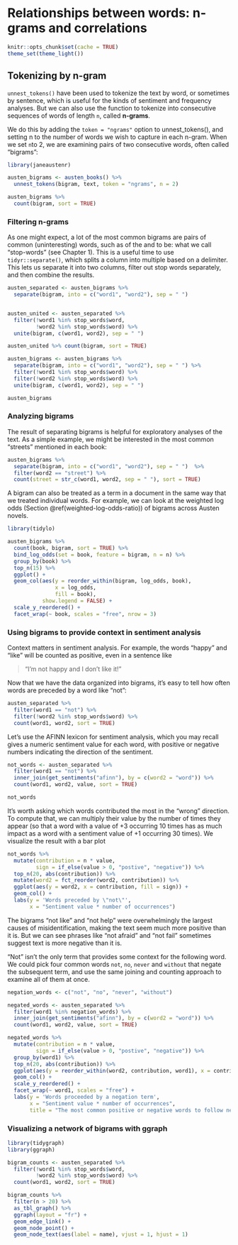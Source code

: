 
# Relationships between words: n-grams and correlations


```r
knitr::opts_chunk$set(cache = TRUE)
theme_set(theme_light())
```




## Tokenizing by n-gram     


`unnest_tokens()` have been used to tokenize the text by word, or sometimes by sentence, which is useful for the kinds of sentiment and frequency analyses. But we can also use the function to tokenize into consecutive sequences of words of length `n`, called **n-grams**.  

We do this by adding the `token = "ngrams"` option to unnest_tokens(), and setting n to the number of words we wish to capture in each n-gram. When we set `n`to 2, we are examining pairs of two consecutive words, often called “bigrams”:

```r
library(janeaustenr)

austen_bigrams <- austen_books() %>%
  unnest_tokens(bigram, text, token = "ngrams", n = 2)

austen_bigrams %>%
  count(bigram, sort = TRUE)
```

### Filtering n-grams  


As one might expect, a lot of the most common bigrams are pairs of common (uninteresting) words, such as of the and to be: what we call “stop-words” (see Chapter 1). This is a useful time to use `tidyr::separate()`, which splits a column into multiple based on a delimiter. This lets us separate it into two columns, filter out stop words separately, and then combine the results.  
```r
austen_separated <- austen_bigrams %>%  
  separate(bigram, into = c("word1", "word2"), sep = " ")


austen_united <- austen_separated %>%
  filter(!word1 %in% stop_words$word,
         !word2 %in% stop_words$word) %>%
  unite(bigram, c(word1, word2), sep = " ")

austen_united %>% count(bigram, sort = TRUE)
```


```r
austen_bigrams <- austen_bigrams %>% 
  separate(bigram, into = c("word1", "word2"), sep = " ") %>%
  filter(!word1 %in% stop_words$word) %>%
  filter(!word2 %in% stop_words$word) %>% 
  unite(bigram, c(word1, word2), sep = " ")

austen_bigrams
```

### Analyzing bigrams  

The result of separating bigrams is helpful for exploratory analyses of the text. As a simple example, we might be interested in the most common “streets” mentioned in each book:  

```r
austen_bigrams %>% 
  separate(bigram, into = c("word1", "word2"), sep = " ")  %>% 
  filter(word2 == "street") %>% 
  count(street = str_c(word1, word2, sep = " "), sort = TRUE)
```


A bigram can also be treated as a term in a document in the same way that we treated individual words. For example, we can look at the weighted log odds (Section \@ref(weighted-log-odds-ratio)) of bigrams across Austen novels.  

```r
library(tidylo)

austen_bigrams %>% 
  count(book, bigram, sort = TRUE) %>% 
  bind_log_odds(set = book, feature = bigram, n = n) %>% 
  group_by(book) %>% 
  top_n(15) %>% 
  ggplot() + 
  geom_col(aes(y = reorder_within(bigram, log_odds, book),
               x = log_odds,
               fill = book),
           show.legend = FALSE) + 
  scale_y_reordered() + 
  facet_wrap(~ book, scales = "free", nrow = 3)
```


### Using bigrams to provide context in sentiment analysis    

Context matters in sentiment analysis. For example, the words “happy” and “like” will be counted as positive, even in a sentence like 

> "I'm not happy and I don't like it!"

Now that we have the data organized into bigrams, it’s easy to tell how often words are preceded by a word like "not":

```r
austen_separated %>% 
  filter(word1 == "not") %>% 
  filter(!word2 %in% stop_words$word) %>%
  count(word1, word2, sort = TRUE)
```

Let’s use the AFINN lexicon for sentiment analysis, which you may recall gives a numeric sentiment value for each word, with positive or negative numbers indicating the direction of the sentiment.

```r
not_words <- austen_separated %>%
  filter(word1 == "not") %>%
  inner_join(get_sentiments("afinn"), by = c(word2 = "word")) %>%
  count(word1, word2, value, sort = TRUE)

not_words
```


It’s worth asking which words contributed the most in the “wrong” direction. To compute that, we can multiply their value by the number of times they appear (so that a word with a value of +3 occurring 10 times has as much impact as a word with a sentiment value of +1 occurring 30 times). We visualize the result with a bar plot  

```r
not_words %>%
  mutate(contribution = n * value,
         sign = if_else(value > 0, "postive", "negative")) %>%
  top_n(20, abs(contribution)) %>%
  mutate(word2 = fct_reorder(word2, contribution)) %>%
  ggplot(aes(y = word2, x = contribution, fill = sign)) +
  geom_col() +
  labs(y = 'Words preceded by \"not\"',
       x = "Sentiment value * number of occurrences")
```

The bigrams “not like” and “not help” were overwhelmingly the largest causes of misidentification, making the text seem much more positive than it is. But we can see phrases like “not afraid” and “not fail” sometimes suggest text is more negative than it is.

“Not” isn’t the only term that provides some context for the following word. We could pick four common words `not`, `no`, `never` and `without` that negate the subsequent term, and use the same joining and counting approach to examine all of them at once.  

```r
negation_words <- c("not", "no", "never", "without")

negated_words <- austen_separated %>%
  filter(word1 %in% negation_words) %>%
  inner_join(get_sentiments("afinn"), by = c(word2 = "word")) %>%
  count(word1, word2, value, sort = TRUE)

negated_words %>%
  mutate(contribution = n * value,
         sign = if_else(value > 0, "postive", "negative")) %>%
  group_by(word1) %>% 
  top_n(20, abs(contribution)) %>%
  ggplot(aes(y = reorder_within(word2, contribution, word1), x = contribution, fill = sign)) +
  geom_col() + 
  scale_y_reordered() + 
  facet_wrap(~ word1, scales = "free") + 
  labs(y = 'Words proceeded by a negation term',
       x = "Sentiment value * number of occurrences",
       title = "The most common positive or negative words to follow negations such as 'never', 'no', 'not', and 'without'")
```

### Visualizing a network of bigrams with ggraph   

```r
library(tidygraph)
library(ggraph)
```


```r
bigram_counts <- austen_separated %>% 
  filter(!word1 %in% stop_words$word,
         !word2 %in% stop_words$word) %>% 
  count(word1, word2, sort = TRUE) 
```


```r
bigram_counts %>% 
  filter(n > 20) %>%
  as_tbl_graph() %>% 
  ggraph(layout = "fr") + 
  geom_edge_link() + 
  geom_node_point() + 
  geom_node_text(aes(label = name), vjust = 1, hjust = 1)
```

